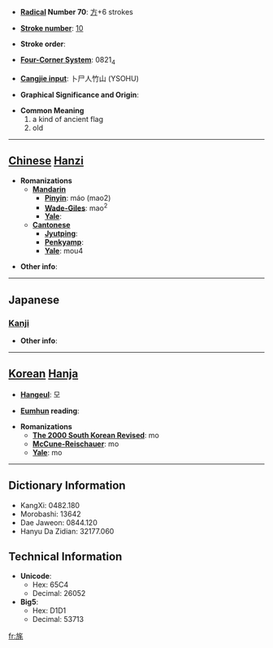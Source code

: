 * '''[[Wiktionary:Chinese radical index| Radical]] Number 70''': [[Wiktionary:Chinese radical index 方|方]]+6 strokes

* '''[[Wiktionary:Chinese total strokes index|Stroke number]]''': [[Wiktionary:Chinese total strokes index 10|10]]

* '''Stroke order''': 

* '''[[Wiktionary:Chinese four corner index|Four-Corner System]]''': 0821<sub>4</sub>

* '''[[Wiktionary:Chinese Cangjie index|Cangjie input]]''': 卜尸人竹山 (YSOHU)

* '''Graphical Significance and Origin''': 

* '''Common Meaning'''
*#a kind of ancient flag
*# old


----

== [[Chinese]] [[Hanzi]] ==

* '''Romanizations'''
** '''[[Mandarin]]'''
*** '''[[Pinyin]]''': máo (mao2)
*** '''[[Wade-Giles]]''': mao<sup>2</sup>
*** '''[[Yale]]''': 
** '''[[Cantonese]]'''
*** '''[[Jyutping]]''':
*** '''[[Penkyamp]]''': 
*** '''[[Yale]]''': mou4

* '''Other info''': 

----

==Japanese==
===[[Kanji]]===
{{kanji|on readings=[[ぼう]] (bō), [[もう]] (mō)|kun readings=[[はたかざり]] (hatakazari), [[おいぼれ]] (oibore)}}

* '''Other info''':  

----

== [[Korean]] [[Hanja]] ==

* '''[[Hangeul]]''': 모

* '''[[Eumhun]] reading''': 

* '''Romanizations'''
** '''[[The 2000 South Korean Revised Romanization|The 2000 South Korean Revised]]''': mo
** '''[[McCune-Reischauer]]''': mo
** '''[[Yale]]''': mo

----

== Dictionary Information ==

* KangXi: 0482.180
* Morobashi: 13642
* Dae Jaweon: 0844.120
* Hanyu Da Zidian: 32177.060

== Technical Information ==

* '''Unicode''':
** Hex: 65C4
** Decimal: 26052
* '''Big5''':
** Hex: D1D1
** Decimal: 53713

[[fr:旄]]